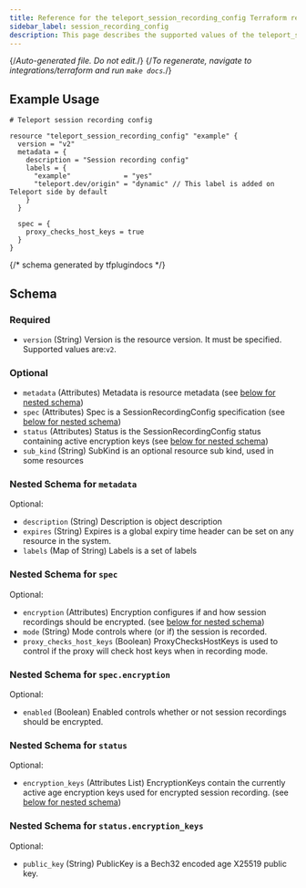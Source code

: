 ```yaml
---
title: Reference for the teleport_session_recording_config Terraform resource
sidebar_label: session_recording_config
description: This page describes the supported values of the teleport_session_recording_config resource of the Teleport Terraform provider.
---
```


{/*Auto-generated file. Do not edit.*/}
{/*To regenerate, navigate to integrations/terraform and run `make docs`.*/}



## Example Usage

```hcl
# Teleport session recording config

resource "teleport_session_recording_config" "example" {
  version = "v2"
  metadata = {
    description = "Session recording config"
    labels = {
      "example"             = "yes"
      "teleport.dev/origin" = "dynamic" // This label is added on Teleport side by default
    }
  }

  spec = {
    proxy_checks_host_keys = true
  }
}
```

{/*  schema generated by tfplugindocs */}
## Schema

### Required

- `version` (String) Version is the resource version. It must be specified. Supported values are:`v2`.

### Optional

- `metadata` (Attributes) Metadata is resource metadata (see [below for nested schema](#nested-schema-for-metadata))
- `spec` (Attributes) Spec is a SessionRecordingConfig specification (see [below for nested schema](#nested-schema-for-spec))
- `status` (Attributes) Status is the SessionRecordingConfig status containing active encryption keys (see [below for nested schema](#nested-schema-for-status))
- `sub_kind` (String) SubKind is an optional resource sub kind, used in some resources

### Nested Schema for `metadata`

Optional:

- `description` (String) Description is object description
- `expires` (String) Expires is a global expiry time header can be set on any resource in the system.
- `labels` (Map of String) Labels is a set of labels


### Nested Schema for `spec`

Optional:

- `encryption` (Attributes) Encryption configures if and how session recordings should be encrypted. (see [below for nested schema](#nested-schema-for-specencryption))
- `mode` (String) Mode controls where (or if) the session is recorded.
- `proxy_checks_host_keys` (Boolean) ProxyChecksHostKeys is used to control if the proxy will check host keys when in recording mode.

### Nested Schema for `spec.encryption`

Optional:

- `enabled` (Boolean) Enabled controls whether or not session recordings should be encrypted.



### Nested Schema for `status`

Optional:

- `encryption_keys` (Attributes List) EncryptionKeys contain the currently active age encryption keys used for encrypted session recording. (see [below for nested schema](#nested-schema-for-statusencryption_keys))

### Nested Schema for `status.encryption_keys`

Optional:

- `public_key` (String) PublicKey is a Bech32 encoded age X25519 public key.

